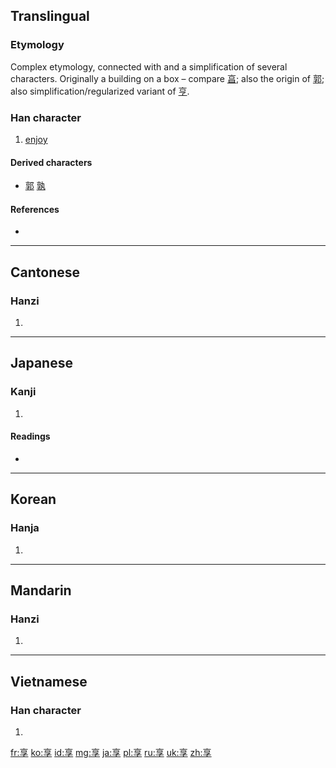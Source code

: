 {{also|亨|亯}}
==Translingual==

===Etymology===
Complex etymology, connected with and a simplification of several characters. Originally a building on a box – compare [[亯]]; also the origin of [[郭]]; also simplification/regularized variant of [[亨]].

===Han character===
{{Han char|rn=8|rad=亠|as=06|sn=8|four=0040<sub>7</sub>|canj=卜口弓木 (YRND)|ids=⿳[[亠]][[口]][[子]]}}

# [[enjoy]]

====Derived characters====
* [[郭]] [[孰]]

====References====
* {{Han ref|kx=0088.170|dkj=00298|dj=0187.100|hdz=10284.080|uh=4EAB|ud=20139|bh=A8C9|bd=43209}}

----

==Cantonese==

===Hanzi===
{{yue-hanzi|jyut=|y=heung2}}

# {{defn|lang=yue|sort=亠06}}

----

==Japanese==

===Kanji===
{{ja-kanji|grade=c|rs=亠06}}

# {{defn|lang=ja|sort=亠06}}

====Readings====
* {{ja-readings|on=[[きょう]] (kyō)|kun=[[すすめる]] (susumeru), [[うける]] (ukeru)}}

----

==Korean==

===Hanja===
{{ko-hanja|hangeul=향|rv=hyang|mr=hyang}}

# {{defn|lang=ko|sort=亠06}}

----

==Mandarin==

===Hanzi===
{{cmn-hanzi|pin=[[xiǎng]] ([[xiang3]])|wg=hsiang<sup>3</sup>}}

# {{defn|lang=cmn|sort=亠06}}

----

==Vietnamese==

===Han character===
{{vi-hantu|[[hưởng]]|rs=亠06}}

# {{defn|lang=vi|sort=亠06}}

[[fr:享]]
[[ko:享]]
[[id:享]]
[[mg:享]]
[[ja:享]]
[[pl:享]]
[[ru:享]]
[[uk:享]]
[[zh:享]]